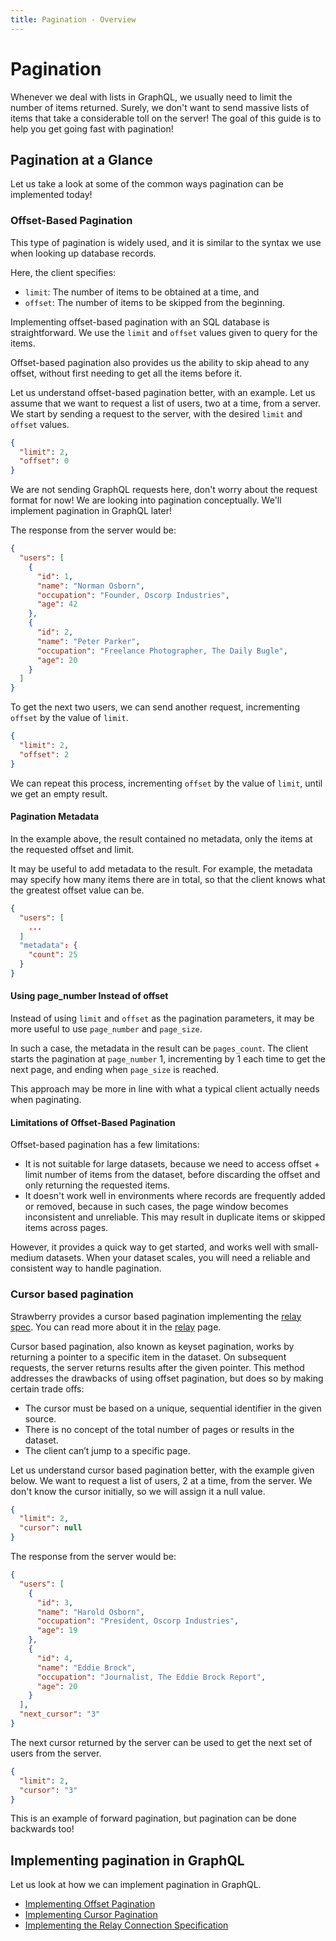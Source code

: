 ```yaml
---
title: Pagination - Overview
---
```


# Pagination

Whenever we deal with lists in GraphQL, we usually need to limit the number of
items returned. Surely, we don't want to send massive lists of items that take a
considerable toll on the server! The goal of this guide is to help you get going
fast with pagination!

## Pagination at a Glance

Let us take a look at some of the common ways pagination can be implemented
today!

### Offset-Based Pagination

This type of pagination is widely used, and it is similar to the syntax we use
when looking up database records.

Here, the client specifies:

- `limit`: The number of items to be obtained at a time, and
- `offset`: The number of items to be skipped from the beginning.

Implementing offset-based pagination with an SQL database is straightforward. We
use the `limit` and `offset` values given to query for the items.

Offset-based pagination also provides us the ability to skip ahead to any
offset, without first needing to get all the items before it.

Let us understand offset-based pagination better, with an example. Let us assume
that we want to request a list of users, two at a time, from a server. We start
by sending a request to the server, with the desired `limit` and `offset`
values.

```json
{
  "limit": 2,
  "offset": 0
}
```

<Note>


We are not sending GraphQL requests here, don't worry about the request format
for now! We are looking into pagination conceptually. We'll implement pagination
in GraphQL later!

</Note>


The response from the server would be:

```json
{
  "users": [
    {
      "id": 1,
      "name": "Norman Osborn",
      "occupation": "Founder, Oscorp Industries",
      "age": 42
    },
    {
      "id": 2,
      "name": "Peter Parker",
      "occupation": "Freelance Photographer, The Daily Bugle",
      "age": 20
    }
  ]
}
```

To get the next two users, we can send another request, incrementing `offset` by
the value of `limit`.

```json
{
  "limit": 2,
  "offset": 2
}
```

We can repeat this process, incrementing `offset` by the value of `limit`, until
we get an empty result.

#### Pagination Metadata

In the example above, the result contained no metadata, only the items at the
requested offset and limit.

It may be useful to add metadata to the result. For example, the metadata may
specify how many items there are in total, so that the client knows what the
greatest offset value can be.

```json
{
  "users": [
    ...
  ]
  "metadata": {
    "count": 25
  }
}
```

#### Using page_number Instead of offset

Instead of using `limit` and `offset` as the pagination parameters, it may be
more useful to use `page_number` and `page_size`.

In such a case, the metadata in the result can be `pages_count`. The client
starts the pagination at `page_number` 1, incrementing by 1 each time to get the
next page, and ending when `page_size` is reached.

This approach may be more in line with what a typical client actually needs when
paginating.

#### Limitations of Offset-Based Pagination

Offset-based pagination has a few limitations:

- It is not suitable for large datasets, because we need to access offset +
  limit number of items from the dataset, before discarding the offset and only
  returning the requested items.
- It doesn't work well in environments where records are frequently added or
  removed, because in such cases, the page window becomes inconsistent and
  unreliable. This may result in duplicate items or skipped items across pages.

However, it provides a quick way to get started, and works well with
small-medium datasets. When your dataset scales, you will need a reliable and
consistent way to handle pagination.

### Cursor based pagination

<Note>


Strawberry provides a cursor based pagination implementing the
[relay spec](https://relay.dev/docs/guides/graphql-server-specification/). You
can read more about it in the [relay](../relay) page.

</Note>


Cursor based pagination, also known as keyset pagination, works by returning a
pointer to a specific item in the dataset. On subsequent requests, the server
returns results after the given pointer. This method addresses the drawbacks of
using offset pagination, but does so by making certain trade offs:

- The cursor must be based on a unique, sequential identifier in the given
  source.
- There is no concept of the total number of pages or results in the dataset.
- The client can’t jump to a specific page.

Let us understand cursor based pagination better, with the example given below.
We want to request a list of users, 2 at a time, from the server. We don't know
the cursor initially, so we will assign it a null value.

```json
{
  "limit": 2,
  "cursor": null
}
```

The response from the server would be:

```json
{
  "users": [
    {
      "id": 3,
      "name": "Harold Osborn",
      "occupation": "President, Oscorp Industries",
      "age": 19
    },
    {
      "id": 4,
      "name": "Eddie Brock",
      "occupation": "Journalist, The Eddie Brock Report",
      "age": 20
    }
  ],
  "next_cursor": "3"
}
```

The next cursor returned by the server can be used to get the next set of users
from the server.

```json
{
  "limit": 2,
  "cursor": "3"
}
```

This is an example of forward pagination, but pagination can be done backwards
too!

## Implementing pagination in GraphQL

Let us look at how we can implement pagination in GraphQL.

- [Implementing Offset Pagination](/docs/guides/pagination/offset-based)
- [Implementing Cursor Pagination](/docs/guides/pagination/cursor-based)
- [Implementing the Relay Connection Specification](/docs/guides/pagination/connections)
